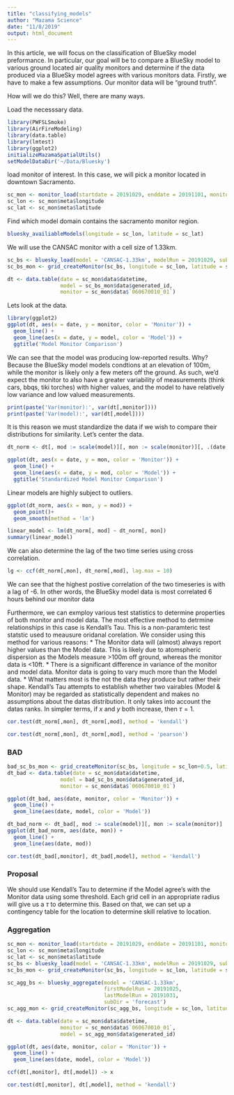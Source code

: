 ```yaml
---
title: "classifying_models"
author: "Mazama Science"
date: "11/8/2019"
output: html_document
---
```


In this article, we will focus on the classification of BlueSky model preformance. In particular, our goal will be to compare a BlueSky model to various ground located air quality monitors and determine if the data produced via a BlueSky model agrees with various monitors data. 
Firstly, we have to make a few assumptions. Our monitor data will be "ground truth". 

How will we do this? Well, there are many ways. 

Load the necesssary data.
```r
library(PWFSLSmoke)
library(AirFireModeling)
library(data.table)
library(lmtest)
library(ggplot2)
initializeMazamaSpatialUtils()
setModelDataDir('~/Data/Bluesky')
```

load monitor of interest. In this case, we will pick a monitor located in downtown 
Sacramento.
```r
sc_mon <- monitor_load(startdate = 20191029, enddate = 20191101, monitorIDs = '060670010_01')
sc_lon <- sc_mon$meta$longitude
sc_lat <- sc_mon$meta$latitude
```

Find which model domain contains the sacramento monitor region.
```r
bluesky_availiableModels(longitude = sc_lon, latitude = sc_lat)
```

We will use the CANSAC monitor with a cell size of 1.33km. 
```r
sc_bs <- bluesky_load(model = 'CANSAC-1.33km', modelRun = 20191029, subDir = 'forecast')
sc_bs_mon <- grid_createMonitor(sc_bs, longitude = sc_lon, latitude = sc_lat, count = 250000)
```

```r
dt <- data.table(date = sc_mon$data$datetime, 
                 model = sc_bs_mon$data$generated_id, 
                 monitor = sc_mon$data$`060670010_01`)
```
Lets look at the data.
```r
library(ggplot2)
ggplot(dt, aes(x = date, y = monitor, color = 'Monitor')) + 
  geom_line() + 
  geom_line(aes(x = date, y = model, color = 'Model')) + 
  ggtitle('Model Monitor Comparison')
```
We can see that the model was producing low-reported results. Why? Because the BlueSky model models condtions at an elevation of 100m, while the monitor is likely only a few meters off the ground. As such, we'd expect the monitor to also have a greater variability of measurements (think cars, bbqs, tiki torches) with  higher values, and the model to have relatively low variance and low valued measurements. 
```r
print(paste('Var(monitor):', var(dt[,monitor])))
print(paste('Var(model):', var(dt[,model])))
```
It is this reason we must standardize the data if we wish to compare their distributions for similarity. 
Let's center the data. 
```r
dt_norm <- dt[, mod := scale(model)][, mon := scale(monitor)][, .(date, mod, mon)]
```

```r
ggplot(dt, aes(x = date, y = mon, color = 'Monitor')) + 
  geom_line() + 
  geom_line(aes(x = date, y = mod, color = 'Model')) + 
  ggtitle('Standardized Model Monitor Comparison')
```
Linear models are highly subject to outliers. 
```r
ggplot(dt_norm, aes(x = mon, y = mod)) + 
  geom_point()+ 
  geom_smooth(method = 'lm')
```
```r
linear_model <- lm(dt_norm[, mod] ~ dt_norm[, mon])
summary(linear_model)
```

We can also determine the lag of the two time series using cross correlation. 

```r
lg <- ccf(dt_norm[,mon], dt_norm[,mod], lag.max = 10)
```

We can see that the highest postive correlation of the two timeseries is with a lag of -6. In other words, the BlueSky model data is most correlated 6 hours behind our monitor data

Furthermore, we can exmploy various test statistics to determine properties of both monitor and model data.
The most effective method to detrmine relationships in this case is Kendall's Tau. This is a non-paramteric test statstic used to meausure oridanal corelation. We consider using this method for various reasons: 
* The Monitor data will (almost) always report higher values than the Model data. This is likely due to atomspheric dispersion as the Models measure >100m off ground, whereas the monitor data is <10ft. 
* There is a significant difference in variance of the monitor and model data. Monitor data is going to vary much more than the Model data. 
* What matters most is the not the data they produce but rather their shape. 
Kendall's Tau attempts to establish whether two vairables (Model & Monitor) may be regarded as statistically dependent and makes no assumptions about the datas distribution. It only takes into account the datas ranks. In simpler terms, if $x$ and $y$ both increase, then $\tau = 1$.

```r
cor.test(dt_norm[,mon], dt_norm[,mod], method = 'kendall')
```
```r
cor.test(dt_norm[,mon], dt_norm[,mod], method = 'pearson')
```

### BAD 

```r
bad_sc_bs_mon <- grid_createMonitor(sc_bs, longitude = sc_lon+0.5, latitude = sc_lat, count = 9)
dt_bad <- data.table(date = sc_mon$data$datetime, 
                 model = bad_sc_bs_mon$data$generated_id, 
                 monitor = sc_mon$data$`060670010_01`)
```

```r
ggplot(dt_bad, aes(date, monitor, color = 'Monitor')) + 
  geom_line() + 
  geom_line(aes(date, model, color = 'Model'))
```
```r
dt_bad_norm <- dt_bad[, mod := scale(model)][, mon := scale(monitor)]
ggplot(dt_bad_norm, aes(date, mon)) + 
  geom_line() + 
  geom_line(aes(date, mod))
```

```r
cor.test(dt_bad[,monitor], dt_bad[,model], method = 'kendall')
```
### Proposal 

We should use Kendall's Tau to determine if the Model agree's with the Monitor data using some threshold. Each grid cell in an appropriate radius will give us a $\tau$ to determine this. Based on that, we can set up a contingency table for the location to determine skill relative to location.  


### Aggregation 
```r
sc_mon <- monitor_load(startdate = 20191029, enddate = 20191101, monitorIDs = '060670010_01')
sc_lon <- sc_mon$meta$longitude
sc_lat <- sc_mon$meta$latitude
sc_bs <- bluesky_load(model = 'CANSAC-1.33km', modelRun = 20191029, subDir = 'forecast')
sc_bs_mon <- grid_createMonitor(sc_bs, longitude = sc_lon, latitude = sc_lat, count = 250000)
```

```r
sc_agg_bs <- bluesky_aggregate(model = 'CANSAC-1.33km', 
                               firstModelRun = 20191025,
                               lastModelRun = 20191031,
                               subDir = 'forecast')
sc_agg_mon <- grid_createMonitor(sc_agg_bs, longitude = sc_lon, latitude = sc_lat, count = 1)
```

```r
dt <- data.table(date = sc_mon$data$datetime, 
                 monitor = sc_mon$data$`060670010_01`, 
                 model = sc_agg_mon$data$generated_id)
```

```r
ggplot(dt, aes(date, monitor, color = 'Monitor')) + 
  geom_line() + 
  geom_line(aes(date, model, color = 'Model'))
```

```r
ccf(dt[,monitor], dt[,model]) -> x
```

```r
cor.test(dt[,monitor], dt[,model], method = 'kendall')
```

```r

```

